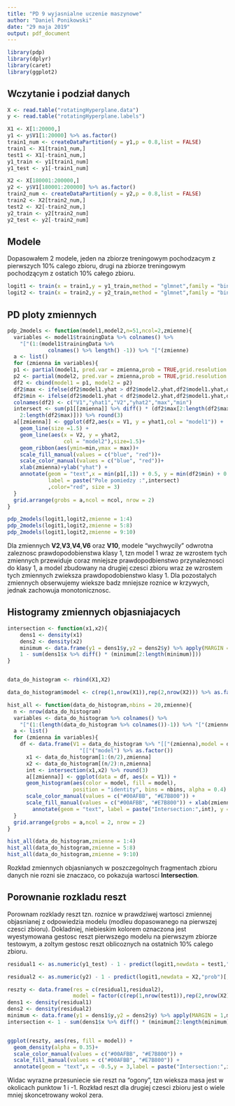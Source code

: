 ---
title: "PD 9 wyjasnialne uczenie maszynowe"
author: "Daniel Ponikowski"
date: "29 maja 2019"
output: pdf_document
---

```{r setup, include=FALSE}
library(pdp)
library(dplyr)
library(caret)
library(ggplot2)
```

## Wczytanie i podział danych

```{r}
X <- read.table("rotatingHyperplane.data")
y <- read.table("rotatingHyperplane.labels")

X1 <- X[1:20000,]
y1 <- y$V1[1:20000] %>% as.factor()
train1_num <- createDataPartition(y = y1,p = 0.8,list = FALSE)
train1 <- X1[train1_num,]
test1 <- X1[-train1_num,]
y1_train <- y1[train1_num] 
y1_test <- y1[-train1_num]

X2 <- X[180001:200000,]
y2 <- y$V1[180001:200000] %>% as.factor()
train2_num <- createDataPartition(y = y2,p = 0.8,list = FALSE)
train2 <- X2[train2_num,]
test2 <- X2[-train2_num,]
y2_train <- y2[train2_num] 
y2_test <- y2[-train2_num]
```

## Modele

Dopasowałem 2 modele, jeden na zbiorze treningowym pochodzacym z pierwszych 10% calego zbioru, drugi na zbiorze treningowym pochodzącym z ostatich 10% całego zbioru.

```{r echo=TRUE}
logit1 <- train(x = train1,y = y1_train,method = "glmnet",family = "binomial")
logit2 <- train(x = train2,y = y2_train,method = "glmnet",family = "binomial")
```

## PD ploty zmiennych

```{r}
pdp_2models <- function(model1,model2,n=51,ncol=2,zmienne){
  variables <- model1$trainingData %>% colnames() %>% 
    "["(1:(model1$trainingData %>%
             colnames() %>% length() -1)) %>% "["(zmienne)
  a <- list()
  for (zmienna in variables){
  p1 <- partial(model1, pred.var = zmienna,prob = TRUE,grid.resolution = n)
  p2 <- partial(model2, pred.var = zmienna,prob = TRUE,grid.resolution = n)
  df2 <- cbind(model1 = p1, model2 = p2)
  df2$max <- ifelse(df2$model1.yhat > df2$model2.yhat,df2$model1.yhat,df2$model2.yhat )
  df2$min <- ifelse(df2$model1.yhat < df2$model2.yhat,df2$model1.yhat,df2$model2.yhat )
  colnames(df2) <- c("V1","yhat1","V2","yhat2","max","min")
  intersect <- sum(p1[[zmienna]] %>% diff() * (df2$max[2:length(df2$max)] - df2$min[
    2:length(df2$max)])) %>% round(3)
  a[[zmienna]] <- ggplot(df2,aes(x = V1, y = yhat1,col = "model1")) +
    geom_line(size =1.5) +
    geom_line(aes(x = V2, y = yhat2,
                  col = "model2"),size=1.5)+
    geom_ribbon(aes(ymin=min,ymax = max))+
    scale_fill_manual(values = c("blue", "red"))+
    scale_color_manual(values = c("blue", "red"))+
    xlab(zmienna)+ylab("yhat") + 
    annotate(geom = "text",x = min(p1[,1]) + 0.5, y = min(df2$min) + 0.05,
             label = paste("Pole pomiedzy :",intersect)
             ,color="red", size = 3) 
  }
  grid.arrange(grobs = a,ncol = ncol, nrow = 2)
}
```

```{r echo=FALSE,out.width="520px", out.height="300px"}
pdp_2models(logit1,logit2,zmienne = 1:4)
pdp_2models(logit1,logit2,zmienne = 5:8)
pdp_2models(logit1,logit2,zmienne = 9:10)
```

Dla zmiennych **V2**,**V3**,**V4**,**V6** oraz **V10**, modele "wychwycily" odwrotna zaleznosc prawdopodobienstwa klasy 1, tzn model 1 wraz ze wzrostem tych zmiennych przewiduje coraz mniejsze prawdopodbienstwo przynaleznosci do klasy 1, a model zbudowany na drugiej czesci zbioru wraz ze wzrostem tych zmiennych zwieksza prawdopodobienstwo klasy 1. Dla pozostalych zmiennych obserwujemy wieksze badz mniejsze roznice w krzywych, jednak zachowuja monotonicznosc.


## Histogramy zmiennych objasniajacych

```{r}
intersection <- function(x1,x2){
    dens1 <- density(x1)
    dens2 <- density(x2)
    minimum <- data.frame(y1 = dens1$y,y2 = dens2$y) %>% apply(MARGIN = 1,min)
    1 - sum(dens1$x %>% diff() * (minimum[2:length(minimum)])) 
}


data_do_histogram <- rbind(X1,X2)

data_do_histogram$model <- c(rep(1,nrow(X1)),rep(2,nrow(X2))) %>% as.factor()

hist_all <- function(data_do_histogram,nbins = 20,zmienne){
  n <- nrow(data_do_histogram)
  variables <- data_do_histogram %>% colnames() %>%
    "["(1:(length(data_do_histogram %>% colnames())-1)) %>% "["(zmienne)
  a <- list()
  for (zmienna in variables){
    df <- data.frame(V1 = data_do_histogram %>% "[["(zmienna),model = data_do_histogram %>%
                       "[["("model") %>% as.factor())
      x1 <- data_do_histogram[1:(n/2),zmienna]
      x2 <- data_do_histogram[(n/2):n,zmienna]
      int <- intersection(x1,x2) %>% round(3)
      a[[zmienna]] <- ggplot(data = df, aes(x = V1)) +
      geom_histogram(aes(color = model, fill = model), 
                     position = "identity", bins = nbins, alpha = 0.4) +
      scale_color_manual(values = c("#00AFBB", "#E7B800")) +
      scale_fill_manual(values = c("#00AFBB", "#E7B800")) + xlab(zmienna) +
        annotate(geom = "text", label = paste("Intersection:",int), y = 1200,x = 0.5)
  }
  grid.arrange(grobs = a,ncol = 2, nrow = 2)
}
```

```{r echo = FALSE,out.width="520px", out.height="300px"} 
hist_all(data_do_histogram,zmienne = 1:4)
hist_all(data_do_histogram,zmienne = 5:8)
hist_all(data_do_histogram,zmienne = 9:10)
```
Rozkład zmiennych objasnianych w poszczegolnych fragmentach zbioru danych nie rozni sie znaczaco, co pokazuja wartosci **Intersection**.

## Porownanie rozkladu reszt

Porownam rozklady reszt tzn. roznice w prawdziwej wartosci zmiennej objasnianej z odpowiedzia modelu (modleu dopasowanego na pierwszej czesci zbioru). Dokladniej, niebieskim kolorem oznaczona jest wyestymowana gestosc reszt pierwszego modelu na pierwszym zbiorze testowym, a zoltym gestosc reszt oblicoznych na ostatnich 10% calego zbioru.


```{r}
residual1 <- as.numeric(y1_test) - 1 - predict(logit1,newdata = test1,"prob")[,2]

residual2 <- as.numeric(y2) - 1 - predict(logit1,newdata = X2,"prob")[,2]

reszty <- data.frame(res = c(residual1,residual2),
                     model = factor(c(rep(1,nrow(test1)),rep(2,nrow(X2)))))
dens1 <- density(residual1)
dens2 <- density(residual2)
minimum <- data.frame(y1 = dens1$y,y2 = dens2$y) %>% apply(MARGIN = 1,min)
intersection <- 1 - sum(dens1$x %>% diff() * (minimum[2:length(minimum)])) %>% round(3)


ggplot(reszty, aes(res, fill = model)) +
  geom_density(alpha = 0.35)+
  scale_color_manual(values = c("#00AFBB", "#E7B800")) +
  scale_fill_manual(values = c("#00AFBB", "#E7B800")) + 
  annotate(geom = "text",x = -0.5,y = 3,label = paste("Intersection:",intersection),size = 6)
```

Widac wyrazne przesuniecie sie reszt na "ogony", tzn wieksza masa jest w okolicach punktow 1 i -1. Rozkład reszt dla drugiej czesci zbioru jest o wiele mniej skoncetrowany wokol zera.
